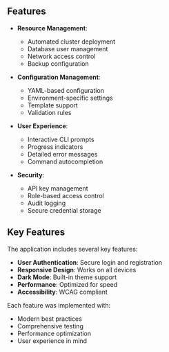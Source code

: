 ## Features

- **Resource Management**:
  - Automated cluster deployment
  - Database user management
  - Network access control
  - Backup configuration

- **Configuration Management**:
  - YAML-based configuration
  - Environment-specific settings
  - Template support
  - Validation rules

- **User Experience**:
  - Interactive CLI prompts
  - Progress indicators
  - Detailed error messages
  - Command autocompletion

- **Security**:
  - API key management
  - Role-based access control
  - Audit logging
  - Secure credential storage

## Key Features

The application includes several key features:

- **User Authentication**: Secure login and registration
- **Responsive Design**: Works on all devices
- **Dark Mode**: Built-in theme support
- **Performance**: Optimized for speed
- **Accessibility**: WCAG compliant

Each feature was implemented with:
- Modern best practices
- Comprehensive testing
- Performance optimization
- User experience in mind 